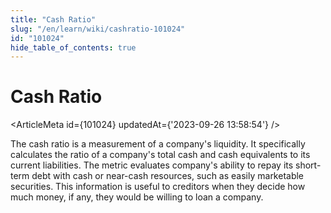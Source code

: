 ```yaml
---
title: "Cash Ratio"
slug: "/en/learn/wiki/cashratio-101024"
id: "101024"
hide_table_of_contents: true
---
```



# Cash Ratio

<ArticleMeta id={101024} updatedAt={'2023-09-26 13:58:54'} />
<div className='border-solid border-b border-t-0 my-4 border-[var(--ifm-color-gray-300)]' />

The cash ratio is a measurement of a company's liquidity. It specifically calculates the ratio of a company's total cash and cash equivalents to its current liabilities. The metric evaluates company's ability to repay its short-term debt with cash or near-cash resources, such as easily marketable securities. This information is useful to creditors when they decide how much money, if any, they would be willing to loan a company.
